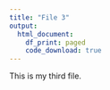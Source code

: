---
title: "File 3"
output:   
  html_document: 
    df_print: paged
    code_download: true
---

This is my third file.